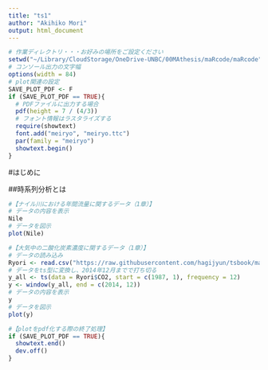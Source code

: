 ```yaml
---
title: "ts1"
author: "Akihiko Mori"
output: html_document
---
```


```r
# 作業ディレクトリ・・・お好みの場所をご設定ください
setwd("~/Library/CloudStorage/OneDrive-UNBC/00MAthesis/maRcode/maRcode")
# コンソール出力の文字幅
options(width = 84)
# plot関連の設定
SAVE_PLOT_PDF <- F
if (SAVE_PLOT_PDF == TRUE){
  # PDFファイルに出力する場合
  pdf(height = 7 / (4/3))
  # フォント情報はラスタライズする
  require(showtext)
  font.add("meiryo", "meiryo.ttc")
  par(family = "meiryo")
  showtext.begin()
}
```

#はじめに

##時系列分析とは

```r
#【ナイル川における年間流量に関するデータ（1章）】
# データの内容を表示
Nile
# データを図示
plot(Nile)
```

```r
#【大気中の二酸化炭素濃度に関するデータ（1章）】
# データの読み込み
Ryori <- read.csv("https://raw.githubusercontent.com/hagijyun/tsbook/master/CO2.csv")
# データをts型に変換し、2014年12月までで打ち切る
y_all <- ts(data = Ryori$CO2, start = c(1987, 1), frequency = 12)
y <- window(y_all, end = c(2014, 12))
# データの内容を表示
y
# データを図示
plot(y)
```

```r
#【plotをpdf化する際の終了処理】
if (SAVE_PLOT_PDF == TRUE){
  showtext.end()
  dev.off()
}
```